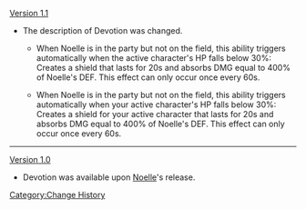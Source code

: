 [[Version 1.1]]
*The description of Devotion was changed.
**{{Color|Old description:}} When Noelle is in the party but not on the field, this ability triggers automatically when <span class="bg-highlight">the</span> active character's HP falls below 30%:<br />Creates a shield that lasts for 20s and absorbs DMG equal to 400% of Noelle's DEF. This effect can only occur once every 60s.
**{{Color|New description:}} When Noelle is in the party but not on the field, this ability triggers automatically when <span class="bg-highlight">your</span> active character's HP falls below 30%:<br />Creates a shield <span class="bg-highlight">for your active character</span> that lasts for 20s and absorbs DMG equal to 400% of Noelle's DEF. This effect can only occur once every 60s.
----
[[Version 1.0]]
*Devotion was available upon [[Noelle]]'s release.
<noinclude>[[Category:Change History]]</noinclude>